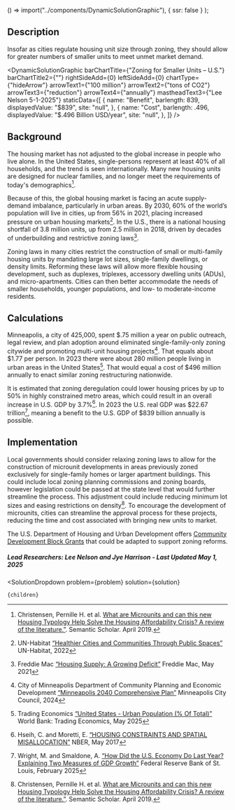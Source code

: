 
  () => import("../components/DynamicSolutionGraphic"),
  { ssr: false }
);


## Description

Insofar as cities regulate housing unit size through zoning, they should allow for greater numbers of smaller units to meet unmet market demand.

<DynamicSolutionGraphic
  barChartTitle={"Zoning for Smaller Units – U.S."}
  barChartTitle2={""}
  rightSideAdd={0}
  leftSideAdd={0}
  chartType={"hideArrow"}
  arrowText1={"100 million"}
  arrowText2={"tons of CO2"}
  arrowText3={"reduction"}
  arrowText4={"annually"}
  mastheadText3={"Lee Nelson 5-1-2025"}
 staticData={[
    {
     name: "Benefit",
      barlength: 839,
      displayedValue: "$839",
      site: "null",
    },
    {
      name: "Cost",
      barlength: .496,
      displayedValue: "$.496 Billion USD/year",
      site: "null",
    },
  ]}
/>

## Background
The housing market has not adjusted to the global increase in people who live alone. In the United States, single-persons represent at least 40% of all households, and the trend is seen internationally. Many new housing units are designed for nuclear families, and no longer meet the requirements of today's demographics[^"6"].

Because of this, the global housing market is facing an acute supply-demand imbalance, particularly in urban areas. By 2030, 60% of the world’s population will live in cities, up from 56% in 2021, placing increased pressure on urban housing markets[^"7"]. In the U.S., there is a national housing shortfall of 3.8 million units, up from 2.5 million in 2018, driven by decades of underbuilding and restrictive zoning laws[^"8"].

Zoning laws in many cities restrict the construction of small or multi-family housing units by mandating large lot sizes, single-family dwellings, or density limits. Reforming these laws will allow more flexible housing development, such as duplexes, triplexes, accessory dwelling units (ADUs), and micro-apartments. Cities can then better accommodate the needs of smaller households, younger populations, and low- to moderate-income residents.

## Calculations
Minneapolis, a city of 425,000, spent $.75 million a year on public outreach, legal review, and plan adoption around eliminated single-family-only zoning citywide and promoting multi-unit housing projects[^"9"]. That equals about $1.77 per person. In 2023 there were about 280 million people living in urban areas in the United States[^"10"]. That would equal a cost of $496 million annually to enact similar zoning restructuring nationwide.

It is estimated that zoning deregulation could lower housing prices by up to 50% in highly constrained metro areas, which could result in an overall increase in U.S. GDP by 3.7%[^"11"]. In 2023 the U.S. real GDP was $22.67 trillion[^"12"], meaning a benefit to the U.S. GDP of $839 billion annually is possible.

## Implementation

Local governments should consider relaxing zoning laws to allow for the construction of microunit developments in areas previously zoned exclusively for single-family homes or larger apartment buildings. This could include local zoning planning commissions and zoning boards, however legislation could be passed at the state level that would further streamline the process. This adjustment could include reducing minimum lot sizes and easing restrictions on density[^"6"]. To encourage the development of microunits, cities can streamline the approval process for these projects, reducing the time and cost associated with bringing new units to market.

The U.S. Department of Housing and Urban Development offers [Community Development Block Grants]( https://www.hud.gov/hud-partners/community-cdbg) that could be adapted to support zoning reforms.

##### Lead Researchers: Lee Nelson and Jye Harrison - Last Updated May 1, 2025

[^"1"]:  [https://www.semanticscholar.org/paper/Planning-deregulation-as-solution-to-the-housing-of-Chng-Reades/02ef5edc0b20da8e1d7c84db3a58cd9a45638a02](https://www.semanticscholar.org/paper/Planning-deregulation-as-solution-to-the-housing-of-Chng-Reades/02ef5edc0b20da8e1d7c84db3a58cd9a45638a02).

[^"2"]:  [https://www.semanticscholar.org/paper/Valuing-Naturally-Affordable-Housing%3A-Evidence-from-Denney/80dbd31be114686736e302e06b5c46e64c6a0b02](https://www.semanticscholar.org/paper/Valuing-Naturally-Affordable-Housing%3A-Evidence-from-Denney/80dbd31be114686736e302e06b5c46e64c6a0b02).

[^"3"]:  [https://www.semanticscholar.org/paper/Accessory-Dwelling-Units-And-Housing-Affordability-Smith/c92d9139b611b57114575ecb1e78b2fc215af7b5](https://www.semanticscholar.org/paper/Accessory-Dwelling-Units-And-Housing-Affordability-Smith/c92d9139b611b57114575ecb1e78b2fc215af7b5).

[^"4"]:  [https://www.semanticscholar.org/paper/Accessory-Dwelling-Units-And-Housing-Affordability-Smith/c92d9139b611b57114575ecb1e78b2fc215af7b5](https://www.semanticscholar.org/paper/Accessory-Dwelling-Units-And-Housing-Affordability-Smith/c92d9139b611b57114575ecb1e78b2fc215af7b5).

[^"5"]:  [https://www.semanticscholar.org/paper/Affordable-housing-production-for-low-income-groups-Turk/abcd3d3d6d5985daa0aca629d6895c92d59456c2](https://www.semanticscholar.org/paper/Affordable-housing-production-for-low-income-groups-Turk/abcd3d3d6d5985daa0aca629d6895c92d59456c2).

[^"6"]: Christensen, Pernille H. et al.  [What are Microunits and can this new Housing Typology Help Solve the Housing Affordability Crisis? A review of the literature.”](https://www.semanticscholar.org/paper/What-are-Microunits-and-can-this-new-Housing-Help-A-Christensen-Warren-Myers/28f3a41e338dc53a30263f7376650e0788a003f4). Semantic Scholar. April 2019.

[^"7"]: UN-Habitat [“Healthier Cities and Communities Through Public Spaces”]( https://unhabitat.org/sites/default/files/2025/01/final_public_space_and_urban_health.pdf) UN-Habitat, 2022

[^"8"]: Freddie Mac [“Housing Supply: A Growing Deficit”]( https://www.freddiemac.com/research/insight/20210507-housing-supply) Freddie Mac, May 2021

[^"9"]: City of Minneapolis Department of Community Planning and Economic Development [“Minneapolis 2040 Comprehensive Plan”]( https://www.minneapolismn.gov/news/2024/june/2040-plan/) Minneapolis City Council, 2024

[^"10"]: Trading Economics [“United States - Urban Population (% Of Total)”]( https://tradingeconomics.com/united-states/urban-population-percent-of-total-wb-data.html) World Bank: Trading Economics, May 2025

[^"11"]: Hseih, C. and Moretti, E. [“HOUSING CONSTRAINTS AND SPATIAL MISALLOCATION”]( https://www.nber.org/papers/w21154) NBER, May 2017

[^"12"]: Wright, M. and Smaldone, A. [“How Did the U.S. Economy Do Last Year? Explaining Two Measures of GDP Growth”]( https://www.stlouisfed.org/on-the-economy/2025/feb/how-did-us-economy-do-last-year-two-measures-gdp-growth) Federal Reserve Bank of St. Louis, February 2025


  <SolutionDropdown 
    problem={problem} 
    solution={solution}
  >
    {children}
  </SolutionDropdown>